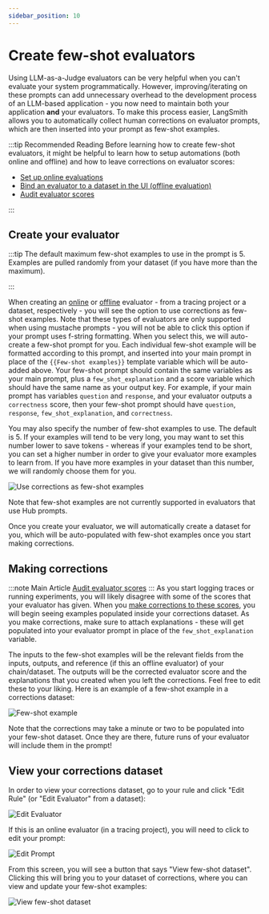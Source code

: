 ```yaml
---
sidebar_position: 10
---
```


# Create few-shot evaluators

Using LLM-as-a-Judge evaluators can be very helpful when you can't evaluate your system programmatically. However, improving/iterating on these prompts can add unnecessary
overhead to the development process of an LLM-based application - you now need to maintain both your application **and** your evaluators. To make this process easier, LangSmith allows
you to automatically collect human corrections on evaluator prompts, which are then inserted into your prompt as few-shot examples.

:::tip Recommended Reading
Before learning how to create few-shot evaluators, it might be helpful to learn how to setup automations (both online and offline) and how to leave corrections on evaluator scores:

- [Set up online evaluations](../monitoring/online_evaluations)
- [Bind an evaluator to a dataset in the UI (offline evaluation)](./bind_evaluator_to_dataset)
- [Audit evaluator scores](./audit_evaluator_scores)

:::

## Create your evaluator

:::tip
The default maximum few-shot examples to use in the prompt is 5. Examples are pulled randomly from your dataset (if you have more than the maximum).

:::

When creating an [online](../monitoring/online_evaluations) or [offline](./bind_evaluator_to_dataset) evaluator - from a tracing project or a dataset, respectively - you will see the option to use corrections as few-shot examples. Note that these types of evaluators
are only supported when using mustache prompts - you will not be able to click this option if your prompt uses f-string formatting. When you select this,
we will auto-create a few-shot prompt for you. Each individual few-shot example will be formatted according to this prompt, and inserted into your main prompt in place of the `{{Few-shot examples}}`
template variable which will be auto-added above. Your few-shot prompt should contain the same variables as your main prompt, plus a `few_shot_explanation` and a score variable which should have the same name
as your output key. For example, if your main prompt has variables `question` and `response`, and your evaluator outputs a `correctness` score, then your few-shot prompt should have `question`, `response`,
`few_shot_explanation`, and `correctness`.

You may also specify the number of few-shot examples to use. The default is 5. If your examples will tend to be very long, you may want to set this number lower to save tokens - whereas if your examples tend
to be short, you can set a higher number in order to give your evaluator more examples to learn from. If you have more examples in your dataset than this number, we will randomly choose them for you.

![Use corrections as few-shot examples](./static/use_corrections_as_few_shot.png)

Note that few-shot examples are not currently supported in evaluators that use Hub prompts.

Once you create your evaluator, we will automatically create a dataset for you, which will be auto-populated with few-shot examples once you start making corrections.

## Making corrections

:::note Main Article
[Audit evaluator scores](./audit_evaluator_scores)
:::
As you start logging traces or running experiments, you will likely disagree with some of the scores that your evaluator has given. When you [make corrections to these scores](./audit_evaluator_scores), you will
begin seeing examples populated inside your corrections dataset. As you make corrections, make sure to attach explanations - these will get populated into your evaluator prompt in place of the `few_shot_explanation` variable.

The inputs to the few-shot examples will be the relevant fields from the inputs, outputs, and reference (if this an offline evaluator) of your chain/dataset.
The outputs will be the corrected evaluator score and the explanations that you created when you left the corrections. Feel free to edit these to your liking. Here is an example of a few-shot example in a corrections dataset:

![Few-shot example](./static/few_shot_example.png)

Note that the corrections may take a minute or two to be populated into your few-shot dataset. Once they are there, future runs of your evaluator will include them in the prompt!

## View your corrections dataset

In order to view your corrections dataset, go to your rule and click "Edit Rule" (or "Edit Evaluator" from a dataset):

![Edit Evaluator](./static/edit_evaluator.png)

If this is an online evaluator (in a tracing project), you will need to click to edit your prompt:

![Edit Prompt](./static/click_to_edit_prompt.png)

From this screen, you will see a button that says "View few-shot dataset". Clicking this will bring you to your dataset of corrections, where you can view and update your few-shot examples:

![View few-shot dataset](./static/view_few_shot_ds.png)
